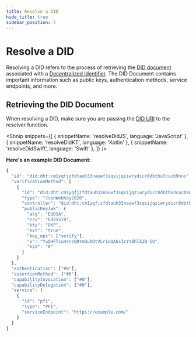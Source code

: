```yaml
---
title: Resolve a DID
hide_title: true
sidebar_position: 5
---
```


<LanguageSwitcher languages="JavaScript, Kotlin, Swift" />

# Resolve a DID

Resolving a DID refers to the process of retrieving the [DID document](/docs/web5/decentralized-identifiers/did_documents) associated with a [Decentralized Identifier](/docs/web5/decentralized-identifiers/what-are-dids). The DID Document contains important information such as public keys, authentication methods, service endpoints, and more. 


## Retrieving the DID Document

When resolving a DID, make sure you are passing the [DID URI](/docs/web5/decentralized-identifiers/how-to-create-did#diddht) to the resolver function.

<Shnip
  snippets={[
    {
      snippetName: 'resolveDidJS',
      language: 'JavaScript'
    },
    {
      snippetName: 'resolveDidKT',
      language: 'Kotlin'
    },
    {
      snippetName: 'resolveDidSwift',
      language: 'Swift'
    },
  ]}
/>

**Here's an example DID Document:**

``` javascript
{
  "id": "did:dht:cm1yqfjzfdtauh33nauwf3sqsijqziwrydicr8dbtho3cucb9nno",
  "verificationMethod": [
    {
      "id": "did:dht:cm1yqfjzfdtauh33nauwf3sqsijqziwrydicr8dbtho3cucb9nno#0",
      "type": "JsonWebKey2020",
      "controller": "did:dht:cm1yqfjzfdtauh33nauwf3sqsijqziwrydicr8dbtho3cucb9nno",
      "publicKeyJwk": {
        "alg": "EdDSA",
        "crv": "Ed25519",
        "kty": "OKP",
        "ext": "true",
        "key_ops": ["verify"],
        "x": "YuQHFTco44nzORYnQubOtVLr1oQA6sIcYY8hlk2B-IU",
        "kid": "0"
      }
    }
  ],
  "authentication": ["#0"],
  "assertionMethod": ["#0"],
  "capabilityInvocation": ["#0"],
  "capabilityDelegation": ["#0"],
  "service": [
    {
      "id": "pfi",
      "type": "PFI",
      "serviceEndpoint": "https://example.com/"
    }
  ]
}
```
